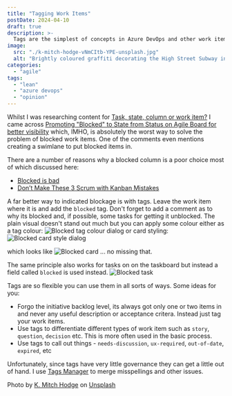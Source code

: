 ```yaml
---
title: "Tagging Work Items"
postDate: 2024-04-10
draft: true
description: >-
  Tags are the simplest of concepts in Azure DevOps and other work item tracking systems. When you combine them with visual styles they become a powerful user experience feature.
image:
  src: "./k-mitch-hodge-vNmCItb-YPE-unsplash.jpg"
  alt: "Brightly coloured graffiti decorating the High Street Subway in Belfast City Centre."
categories:
  - "agile"
tags:
  - "lean"
  - "azure devops"
  - "opinion"
---
```

Whilst I was researching content for [Task, state, column or work item?](https://snape.me/2024/04/task-state-column-workitem/) I came across [Promoting "Blocked" to State from Status on Agile Board for better visibility](https://www.linkedin.com/pulse/promoting-blocked-state-from-status-agile-board-better-diva-jain/) which, IMHO, is absolutely the worst way to solve the problem of blocked work items. One of the comments even mentions creating a swimlane to put blocked items in.

There are a number of reasons why a blocked column is a poor choice most of which discussed here:

- [Blocked is bad](https://www.linkedin.com/pulse/blocked-bad-brett-maytom/)
- [Don’t Make These 3 Scrum with Kanban Mistakes](https://www.linkedin.com/pulse/dont-make-3-scrum-kanban-mistakes-georgina-hughes-e5kdf/)

A far better way to indicated blockage is with tags. Leave the work item where it is and add the `blocked` tag. Don't forget to add a comment as to why its blocked and, if possible, some tasks for getting it unblocked. The plain visual doesn't stand out much but you can apply some colour either as a tag colour: ![Blocked tag colour dialog](./blocked-tag-colour.png)
or card styling: ![Blocked card style dialog](./blocked-card-style.png)

which looks like ![Blocked card](./blocked-card-board.png) ... no missing that.

The same principle also works for tasks on on the taskboard but instead a field called `blocked` is used instead. ![Blocked task](./blocked-taskboard.png)

Tags are so flexible you can use them in all sorts of ways. Some ideas for you:

- Forgo the initiative backlog level, its always got only one or two items in and never any useful description or acceptance critera. Instead just tag your work items.
- Use tags to differentiate different types of work item such as `story`, `question`, `decision` etc. This is more often used in the basic process.
- Use tags to call out things - `needs-discussion`, `ux-required`, `out-of-date`, `expired`, etc

Unfortunately, since tags have very little governance they can get a little out of hand. I use [Tags Manager](https://marketplace.visualstudio.com/items?itemName=YodLabs.TagsManager2) to merge misspellings and other issues.

Photo by [K. Mitch Hodge](https://unsplash.com/@kmitchhodge) on [Unsplash](https://unsplash.com/photos/graffiti-on-wall-during-daytime-vNmCItb-YPE)
  